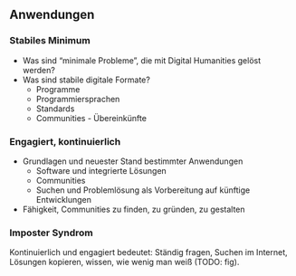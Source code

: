 ## Anwendungen

### Stabiles Minimum

-   Was sind "minimale Probleme", die mit Digital Humanities gelöst werden?
-   Was sind stabile digitale Formate?
    -   Programme
    -   Programmiersprachen
    -   Standards
    -   Communities - Übereinkünfte

### Engagiert, kontinuierlich

-   Grundlagen und neuester Stand bestimmter Anwendungen
    -   Software und integrierte Lösungen
    -   Communities
    -   Suchen und Problemlösung als Vorbereitung auf künftige Entwicklungen
-   Fähigkeit, Communities zu finden, zu gründen, zu gestalten

### Imposter Syndrom

Kontinuierlich und engagiert bedeutet: Ständig fragen, Suchen im Internet, Lösungen kopieren, wissen, wie wenig man weiß (TODO: fig).